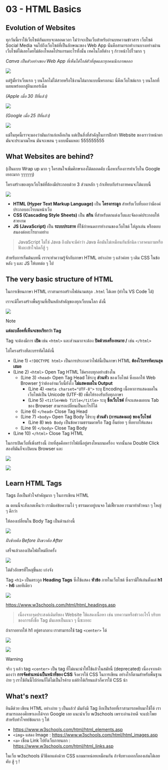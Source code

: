 # 03 - HTML Basics

## Evolution of Websites

ทุกวันนี้เราใช้เว็บไซต์กันแทบจะตลอดเวลา ไม่ว่าจะเป็นเว็บสำหรับอ่านบทความข่าวสาร เว็บไซต์ Social Media จนไปถึงเว็บไซต์ที่เป็นลักษณะของ Web App นั่นคือสามารถทำงานบางอย่างผ่านเว็บไซต์ได้เลยโดยไม่ต้องโหลดโปรแกรมอะไรทั้งนั้น เทคโนโลยีต่าง ๆ ก้าวหน้าไปไวมาก ๆ

*Canva เป็นตัวอย่างของ Web App ที่เห็นได้ใกล้ตัวที่สุดและทุกคนนึกภาพออก*

![](../public/screenshots/Pasted%20image%2020241218004530.png)

แต่รู้มั้ยว่าเว็บแรก ๆ บนโลกไม่ได้สวยหรือใช้งานได้มากแบบนี้หรอกนะ นี่คือเว็บไซต์แรก ๆ บนโลกที่เผยแพร่ออกสู่อินเทอร์เน็ต

*(Apple เมื่อ 30 ปีที่แล้ว)*

![](../public/screenshots/Pasted%20image%2020241218004731.png)

*(Google เมื่อ 25 ปีที่แล้ว)*

![](../public/screenshots/Pasted%20image%2020241218004803.png)

แม้ในยุคนี้เราจะมองว่ามันเก่าแก่เหลือเกิน แต่เป็นสิ่งที่สำคัญในการฝึกทำ Website ของเราว่าหน้าตามันจะประมาณไหน มันจะเพลน ๆ แบบนั้นแหละ 555555555

## What Websites are behind?

(เป็นแบบ Wrap up มาก ๆ ใครสนใจเพิ่มศึกษาเองได้ตลอดคับ เนื้อหาเรื่องการทำเว็บใน Google เยอะมาก ๆๆๆๆๆๆ)

โครงสร้างของทุกเว็บไซต์ที่ต้องมีประกอบด้วย 3 ส่วนหลัก ๆ ถ้าเทียบกับร่างกายคนจะได้แบบนี้

![](../public/screenshots/Pasted%20image%2020241218005538.png)

- **HTML (Hyper Text Markup Language)** เป็น **โครงกระดูก** สำหรับเว็บที่บอกว่ามีองค์ประกอบอะไรบนหน้าเว็บ
- **CSS (Cascading Style Sheets)** เป็น **สกิน** ที่สำหรับตกแต่งเว็บและจัดองค์ประกอบให้สวยงาม
- **JS (JavaScript)** เป็น **ระบบประสาท** ที่ใช้กำหนดการทำงานของเว็บไซต์ ใส่ลูกเล่น หรือตอบสนองต่ออะไรบางอย่าง

> JavaScript ไม่ใช่ Java ถึงมันจะมีคำว่า Java คือมันไม่เหมือนกันซักนิด เวลาคนถามหรือฟังละเข้าใจผิดก็สู้ ๆ

สำหรับการเริ่มต้นบทนี้ เราจะทำความรู้จักกับภาษา HTML อย่างง่าย ๆ แล้วค่อย ๆ เติม CSS ในข้อหลัง ๆ และ JS ให้บทต่อ ๆ ไป

## The very basic structure of HTML

ในการเขียนภาษา HTML เราสามารถสร้างไฟล์นามสกุล `.html` ได้เลย (ทำใน VS Code ได้)

เราจะมีโครงสร้างพื้นฐานที่เป็นหลักสำคัญของทุกเว็บบนโลก ดังนี้

![](../public/screenshots/Pasted%20image%2020241218011305.png)

> [!NOTE]
> 
> **แต่ละบล็อคที่เห็นจะขอเรียกว่า Tag**
> 
> Tag จะต้องมีการ **เปิด** เช่น `<html>` และส่วนมากจะต้อง **ปิดด้วยเครื่องหมาย /**  เช่น `</html>` 

ไล่โครงสร้างทีละบรรทัดได้ดังนี้

- (Line 1) `<!DOCTYPE html>` เป็นการประกาศว่าไฟล์นี้เป็นภาษา HTML **ต้องไว้บรรทัดบนสุดเสมอ**
- (Line 2) `<html>` Open Tag HTML ใช้ครอบทุกอย่างข้างใน
	- (Line 3) `<head>` Open Tag Head ใช้ระบุ **ส่วนหัว** ของเว็บไซต์ ซึ่งบอกให้ Web Browser รู้ว่าต้องอ่านเว็บนี้ยังไง **ไม่แสดงผลใน Output**
		- (Line 4) `<meta charset="UTF-8">` ระบุ Encoding เนื้อหาการแสดงผลในเว็บไซต์เป็น Unicode (UTF-8) เพื่อให้รองรับกับทุกภาษา
		- (Line 5) `<title>Web Title</title>` ระบุ **ชื่อเว็บไซต์** ที่จะแสดงผลบน Tab ของ Browser สามารถเปลี่ยนเป็นอะไรก็ได้ 
	- (Line 6) `</head>` Close Tag Head
	- (Line 7) `<body>` Open Tag Body ใช้ระบุ **ส่วนตัว (การแสดงผล) ของเว็บไซต์**
		- (Line 8) `Web Body` เป็นข้อความธรรมดาหรือ Tag อื่นย่อย ๆ ที่อยากให้แสดง
	- (Line 9) `</body>` Close Tag Body
- (Line 10) `</html>` Close Tag HTML

ในการเปิดเว็บที่เพิ่งสร้างนี้ ง่ายที่สุดคือหาว่าไฟล์นี้อยู่ตรงไหนบนเครื่อง จากนั้นกด Double Click สองทีมันก็จะเปิดบน Browser และ

![](../public/screenshots/Pasted%20image%2020241218012434.png)

![](../public/screenshots/Pasted%20image%2020241218012715.png)

## Learn HTML Tags

Tags ถือเป็นหัวใจสำคัญมาก ๆ ในการเขียน HTML

ณ ตอนนี้จะสังเกตเห็นว่า เรามีแค่ข้อความโง่ ๆ ธรรมดาอยู่บนจอ ไม่เฟี้ยวเลย เรามาทำตัวหนา ๆ ใหญ่ ๆ ดีกว่า

ให้ลองเปลี่ยนใน Body Tag เป็นด้านล่างนี้

![](../public/screenshots/Pasted%20image%2020241218013010.png)

*ฝั่งซ้ายคือ Before ฝั่งขวาคือ After*

เสร็จแล้วลองเปิดไฟล์ใหม่อีกครั้ง

![](../public/screenshots/Pasted%20image%2020241218013039.png)

ได้ตัวอักษรที่ใหญ่ขึ้นละ เก่งจัง

Tag `<h1>` เป็นตระกูล **Heading Tags** ซึ่งใช้แสดง **หัวข้อ** ภายในเว็บไซต์ ซึ่งเรามีให้เล่นตั้งแต่ **h1** - **h6** เลยทีเดียว

![](../public/screenshots/Pasted%20image%2020241218013251.png)

https://www.w3schools.com/html/html_headings.asp

> เนื่องจากจุดประสงค์เดิมทีของ Website ใช้แสดงเนื้อหา เช่น บทความหรือข่าวอะไรงี้ บริบทของการตั้งชื่อ Tag มันเลยเป็นแนว ๆ นี้ซะเยอะ

ถ้าเราอยากให้ h1 อยู่ตรงกลาง เราสามารถใช้ tag `<center>` ได้

![](../public/screenshots/Pasted%20image%2020241218013404.png)

![](../public/screenshots/Pasted%20image%2020241218013427.png)

> [!WARNING]
> 
> จริง ๆ แล้ว tag `<center>` เป็น tag ที่ไม่แนะนำให้ใช้แล้วในสมัยนี้ (deprecated) เนื่องจากเค้ามองว่า **การจัดตำแหน่งเป็นหน้าที่ของ CSS** จึงควรใช้ CSS ในการเขียน อย่างไรก็ตามสำหรับพื้นฐานง่าย ๆ เราใช้อันนี้ไปก่อนก็ได้ไม่เป็นไรค้าบ แต่ถ้าได้เรียนแล้วก็ควรใช้ CSS น้า

## What's next?

ยินดีด้วย เขียน HTML อย่างง่าย ๆ เป็นแล้ว! มันยังมี Tag อีกเป็นร้อยที่เราสามารถหยิบมาใช้ได้ เราสามารถลองศึกษาเองได้จาก Google เลย แนะนำเว็บ w3schools เพราะอ่านง่ายดี จะแปะโพยสำหรับทำโจทย์ข้อแรก ๆ ให้

- https://www.w3schools.com/html/html_elements.asp
- `<img>` แสดง Image : https://www.w3schools.com/html/html_images.asp
- `<a>` เชื่อม Link ไปยังเว็บภายนอก : https://www.w3schools.com/html/html_links.asp


ในเว็บ w3schools มีวิธีตกแต่งด้วย CSS แถมมาหน่อยเหมือนกัน ถ้าจับทางออกก็ลองเล่นได้เลยคับ สู้ ๆ !

